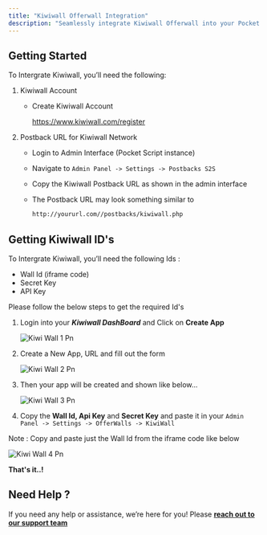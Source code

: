 ```yaml
---
title: "Kiwiwall Offerwall Integration"
description: "Seamlessly integrate Kiwiwall Offerwall into your Pocket Script application"
---
```


## Getting Started

To Intergrate Kiwiwall, you’ll need the following:

1. Kiwiwall Account
   - Create Kiwiwall Account

     https://www.kiwiwall.com/register
2. Postback URL for Kiwiwall Network
   - Login to Admin Interface (Pocket Script instance)
   - Navigate to `Admin Panel -> Settings -> Postbacks S2S`
   - Copy the Kiwiwall Postback URL as shown in the admin interface
   - The Postback URL may look something similar to

     ```markdown
     http://yoururl.com//postbacks/kiwiwall.php
     ```

## Getting Kiwiwall ID's

To Intergrate Kiwiwall, you’ll need the following Ids :

- Wall Id (iframe code)
- Secret Key
- API Key

Please follow the below steps to get the required Id's

1. Login into your **_Kiwiwall DashBoard_** and Click on **Create App**

   ![Kiwi Wall 1 Pn](/images/kiwi_wall_1.png)
2. Create a New App, URL and fill out the form

   ![Kiwi Wall 2 Pn](/images/kiwi_wall_2.png)
3. Then your app will be created and shown like below...

   ![Kiwi Wall 3 Pn](/images/kiwi_wall_3.png)
4. Copy the **Wall Id, Api Key** and **Secret Key** and paste it in your `Admin Panel -> Settings -> OfferWalls -> KiwiWall`

<Check>
  Note : Copy and paste just the Wall Id from the iframe code like below
</Check>

![Kiwi Wall 4 Pn](/images/kiwi_wall_4.png)

**That's it..\!**

## Need Help ?

If you need any help or assistance, we’re here for you\! Please [**reach out to our support team**](https://droidoxy.com/support/)